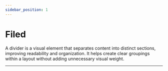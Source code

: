 ```yaml
---
sidebar_position: 1
---
```


# Filed
A divider is a visual element that separates content into distinct sections, improving readability and organization. It helps create clear groupings within a layout without adding unnecessary visual weight.

---
